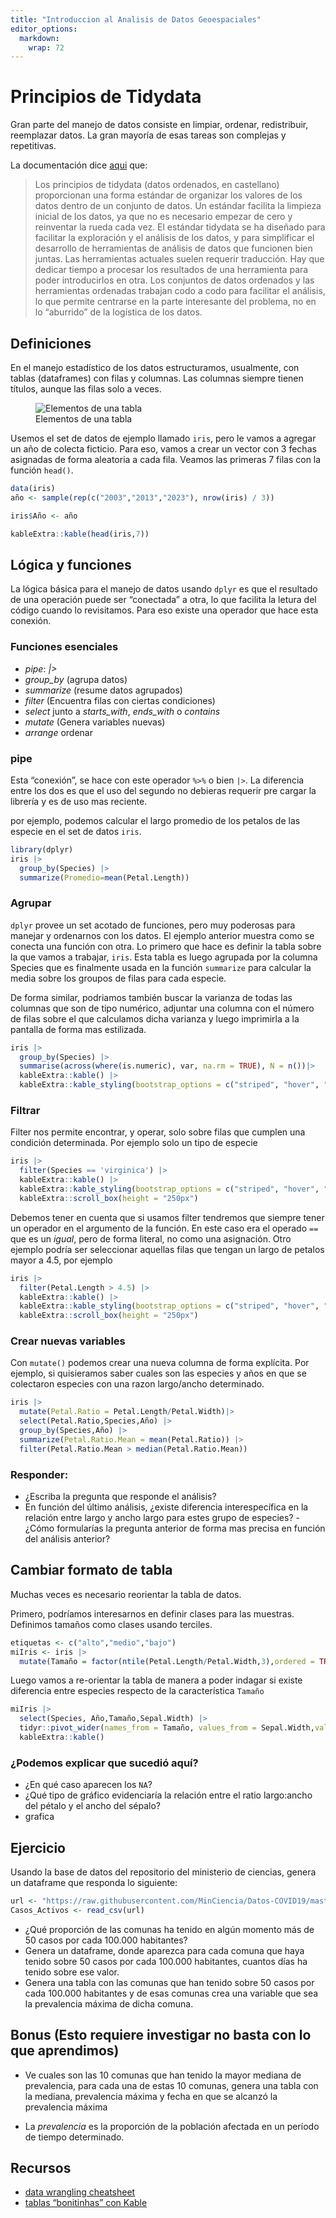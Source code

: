 ```yaml
---
title: "Introduccion al Analisis de Datos Geoespaciales"
editor_options: 
  markdown: 
    wrap: 72
---
```


# Principios de Tidydata

Gran parte del manejo de datos consiste en limpiar, ordenar,
redistribuir, reemplazar datos. La gran mayoría de esas tareas son
complejas y repetitivas.

La documentación dice
[aqui](https://cran.r-project.org/web/packages/tidyr/vignettes/tidy-data.html)
que:

> Los principios de tidydata (datos ordenados, en castellano)
> proporcionan una forma estándar de organizar los valores de los datos
> dentro de un conjunto de datos. Un estándar facilita la limpieza
> inicial de los datos, ya que no es necesario empezar de cero y
> reinventar la rueda cada vez. El estándar tidydata se ha diseñado para
> facilitar la exploración y el análisis de los datos, y para
> simplificar el desarrollo de herramientas de análisis de datos que
> funcionen bien juntas. Las herramientas actuales suelen requerir
> traducción. Hay que dedicar tiempo a procesar los resultados de una
> herramienta para poder introducirlos en otra. Los conjuntos de datos
> ordenados y las herramientas ordenadas trabajan codo a codo para
> facilitar el análisis, lo que permite centrarse en la parte
> interesante del problema, no en lo "aburrido" de la logística de los
> datos.

## Definiciones

En el manejo estadístico de los datos estructuramos, usualmente, con
tablas (dataframes) con filas y columnas. Las columnas siempre tienen
títulos, aunque las filas solo a veces.

![Elementos de una
tabla](https://d33wubrfki0l68.cloudfront.net/6f1ddb544fc5c69a2478e444ab8112fb0eea23f8/91adc/images/tidy-1.png)

Usemos el set de datos de ejemplo llamado `iris`, pero le vamos a
agregar un año de colecta ficticio. Para eso, vamos a crear un vector
con 3 fechas asignadas de forma aleatoria a cada fila. Veamos las
primeras 7 filas con la función `head()`.

```r

data(iris)
año <- sample(rep(c("2003","2013","2023"), nrow(iris) / 3))

iris$Año <- año

kableExtra::kable(head(iris,7))
```

## Lógica y funciones

La lógica básica para el manejo de datos usando `dplyr` es que el
resultado de una operación puede ser "conectada" a otra, lo que facilita
la letura del código cuando lo revisitamos. Para eso existe una operador
que hace esta conexión.

### Funciones esenciales

-   *pipe*: *\|\>*
-   *group_by* (agrupa datos)
-   *summarize* (resume datos agrupados)
-   *filter* (Encuentra filas con ciertas condiciones)
-   *select* junto a *starts_with*, *ends_with* o *contains*
-   *mutate* (Genera variables nuevas)
-   *arrange* ordenar

### pipe

Esta "conexión", se hace con este operador `%>%` o bien `|>`. La
diferencia entre los dos es que el uso del segundo no debieras requerir
pre cargar la librería y es de uso mas reciente.

por ejemplo, podemos calcular el largo promedio de los petalos de las
especie en el set de datos `iris`.

```r
library(dplyr)
iris |>
  group_by(Species) |>
  summarize(Promedio=mean(Petal.Length)) 
```

### Agrupar

`dplyr` provee un set acotado de funciones, pero muy poderosas para
manejar y ordenarnos con los datos. El ejemplo anterior muestra como se
conecta una función con otra. Lo primero que hace es definir la tabla
sobre la que vamos a trabajar, `iris`. Esta tabla es luego agrupada por
la columna Species que es finalmente usada en la función `summarize`
para calcular la media sobre los groupos de filas para cada especie.

De forma similar, podriamos también buscar la varianza de todas las
columnas que son de tipo numérico, adjuntar una columna con el número de
filas sobre el que calculamos dicha varianza y luego imprimirla a la
pantalla de forma mas estilizada.

```r
iris |>
  group_by(Species) |>
  summarise(across(where(is.numeric), var, na.rm = TRUE), N = n())|>
  kableExtra::kable() |>
  kableExtra::kable_styling(bootstrap_options = c("striped", "hover", "condensed", "responsive"), full_width = F)
```

### Filtrar

Filter nos permite encontrar, y operar, solo sobre filas que cumplen una
condición determinada. Por ejemplo solo un tipo de especie

```r
iris |>
  filter(Species == 'virginica') |>
  kableExtra::kable() |> 
  kableExtra::kable_styling(bootstrap_options = c("striped", "hover", "condensed", "responsive"), full_width = F) |>
  kableExtra::scroll_box(height = "250px")
```

Debemos tener en cuenta que si usamos filter tendremos que siempre tener
un operador en el argumento de la función. En este caso era el operado
`==` que es un *igual*, pero de forma literal, no como una asignación.
Otro ejemplo podría ser seleccionar aquellas filas que tengan un largo
de petalos mayor a 4.5, por ejemplo

```r
iris |>
  filter(Petal.Length > 4.5) |>
  kableExtra::kable() |>
  kableExtra::kable_styling(bootstrap_options = c("striped", "hover", "condensed", "responsive"), full_width = F) |>
  kableExtra::scroll_box(height = "250px")
```

### Crear nuevas variables

Con `mutate()` podemos crear una nueva columna de forma explícita. Por
ejemplo, si quisieramos saber cuales son las especies y años en que se
colectaron especies con una razon largo/ancho determinado.

```r
iris |>
  mutate(Petal.Ratio = Petal.Length/Petal.Width)|>
  select(Petal.Ratio,Species,Año) |>
  group_by(Species,Año) |>
  summarize(Petal.Ratio.Mean = mean(Petal.Ratio)) |>
  filter(Petal.Ratio.Mean > median(Petal.Ratio.Mean))
```

### Responder:

-   ¿Escriba la pregunta que responde el análisis?
-   En función del último análisis, ¿existe diferencia interespecífica
    en la relación entre largo y ancho largo para estes grupo de
    especies? -¿Cómo formularías la pregunta anterior de forma mas
    precisa en función del análisis anterior?

## Cambiar formato de tabla

Muchas veces es necesario reorientar la tabla de datos.

Primero, podríamos interesarnos en definir clases para las muestras.
Definimos tamaños como clases usando terciles.

```r
etiquetas <- c("alto","medio","bajo")
miIris <- iris |>
  mutate(Tamaño = factor(ntile(Petal.Length/Petal.Width,3),ordered = TRUE, labels = etiquetas))
```

Luego vamos a re-orientar la tabla de manera a poder indagar si existe
diferencia entre especies respecto de la característica `Tamaño`

```r
miIris |>
  select(Species, Año,Tamaño,Sepal.Width) |>
  tidyr::pivot_wider(names_from = Tamaño, values_from = Sepal.Width,values_fn=mean) |>
  kableExtra::kable()
```

### ¿Podemos explicar que sucedió aquí?

-   ¿En qué caso aparecen los `NA`?
-   ¿Qué tipo de gráfico evidenciaría la relación entre el ratio
    largo:ancho del pétalo y el ancho del sépalo?
-   grafica

## Ejercicio

Usando la base de datos del repositorio del ministerio de ciencias, genera un dataframe que responda lo siguiente:

```r
url <- "https://raw.githubusercontent.com/MinCiencia/Datos-COVID19/master/output/producto19/CasosActivosPorComuna_std.csv"
Casos_Activos <- read_csv(url)
```


* ¿Qué proporción de las comunas ha tenido en algún momento más de 50 casos por cada 100.000 habitantes?
* Genera un dataframe, donde aparezca para cada comuna que haya tenido sobre 50 casos por cada 100.000 habitantes, cuantos días ha tenido sobre ese valor.
* Genera una tabla con las comunas que han tenido sobre 50 casos por cada 100.000 habitantes y de esas comunas crea una variable que sea la prevalencia máxima de dicha comuna.

## **Bonus** (Esto requiere investigar no basta con lo que aprendimos)

* Ve cuales son las 10 comunas que han tenido la mayor mediana de prevalencia, para cada una de estas 10 comunas, genera una tabla con la mediana, prevalencia máxima y fecha en que se alcanzó la prevalencia máxima

* La _prevalencia_ es la proporción de la población afectada en un período de tiempo determinado.



## Recursos

-   [data wrangling cheatsheet](https://www.rstudio.com/wp-content/uploads/2015/02/data-wrangling-cheatsheet.pdf)
-   [tablas "bonitinhas" con Kable](https://haozhu233.github.io/kableExtra/awesome_table_in_html.html)
